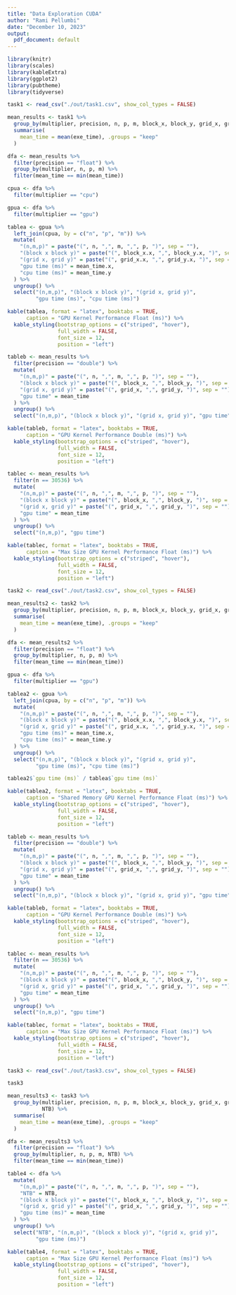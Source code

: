 ```yaml
---
title: "Data Exploration CUDA"
author: "Rami Pellumbi"
date: "December 10, 2023"
output:
  pdf_document: default
---
```


```r
library(knitr)
library(scales)
library(kableExtra)
library(ggplot2)
library(pubtheme)
library(tidyverse)
```

```r
task1 <- read_csv("./out/task1.csv", show_col_types = FALSE)
```

```r
mean_results <- task1 %>%
  group_by(multiplier, precision, n, p, m, block_x, block_y, grid_x, grid_y) %>%
  summarise(
    mean_time = mean(exe_time), .groups = "keep"
  )

dfa <- mean_results %>%
  filter(precision == "float") %>%
  group_by(multiplier, n, p, m) %>%
  filter(mean_time == min(mean_time))

cpua <- dfa %>%
  filter(multiplier == "cpu")

gpua <- dfa %>%
  filter(multiplier == "gpu")

tablea <- gpua %>%
  left_join(cpua, by = c("n", "p", "m")) %>%
  mutate(
    "(n,m,p)" = paste("(", n, ",", m, ",", p, ")", sep = ""),
    "(block x block y)" = paste("(", block_x.x, ",", block_y.x, ")", sep = ""),
    "(grid x, grid y)" = paste("(", grid_x.x, ",", grid_y.x, ")", sep = ""),
    "gpu time (ms)" = mean_time.x,
    "cpu time (ms)" = mean_time.y
  ) %>%
  ungroup() %>%
  select("(n,m,p)", "(block x block y)", "(grid x, grid y)",
         "gpu time (ms)", "cpu time (ms)")

kable(tablea, format = "latex", booktabs = TRUE,
      caption = "GPU Kernel Performance Float (ms)") %>%
  kable_styling(bootstrap_options = c("striped", "hover"),
                full_width = FALSE,
                font_size = 12,
                position = "left")
```

```r
tableb <- mean_results %>%
  filter(precision == "double") %>%
  mutate(
    "(n,m,p)" = paste("(", n, ",", m, ",", p, ")", sep = ""),
    "(block x block y)" = paste("(", block_x, ",", block_y, ")", sep = ""),
    "(grid x, grid y)" = paste("(", grid_x, ",", grid_y, ")", sep = ""),
    "gpu time" = mean_time
  ) %>%
  ungroup() %>%
  select("(n,m,p)", "(block x block y)", "(grid x, grid y)", "gpu time")

kable(tableb, format = "latex", booktabs = TRUE,
      caption = "GPU Kernel Performance Double (ms)") %>%
  kable_styling(bootstrap_options = c("striped", "hover"),
                full_width = FALSE,
                font_size = 12,
                position = "left")
```

```r
tablec <- mean_results %>%
  filter(n == 30536) %>%
  mutate(
    "(n,m,p)" = paste("(", n, ",", m, ",", p, ")", sep = ""),
    "(block x block y)" = paste("(", block_x, ",", block_y, ")", sep = ""),
    "(grid x, grid y)" = paste("(", grid_x, ",", grid_y, ")", sep = ""),
    "gpu time" = mean_time
  ) %>%
  ungroup() %>%
  select("(n,m,p)", "gpu time")

kable(tablec, format = "latex", booktabs = TRUE,
      caption = "Max Size GPU Kernel Performance Float (ms)") %>%
  kable_styling(bootstrap_options = c("striped", "hover"),
                full_width = FALSE,
                font_size = 12,
                position = "left")
```

```r
task2 <- read_csv("./out/task2.csv", show_col_types = FALSE)
```

```r
mean_results2 <- task2 %>%
  group_by(multiplier, precision, n, p, m, block_x, block_y, grid_x, grid_y) %>%
  summarise(
    mean_time = mean(exe_time), .groups = "keep"
  )

dfa <- mean_results2 %>%
  filter(precision == "float") %>%
  group_by(multiplier, n, p, m) %>%
  filter(mean_time == min(mean_time))

gpua <- dfa %>%
  filter(multiplier == "gpu")

tablea2 <- gpua %>%
  left_join(cpua, by = c("n", "p", "m")) %>%
  mutate(
    "(n,m,p)" = paste("(", n, ",", m, ",", p, ")", sep = ""),
    "(block x block y)" = paste("(", block_x.x, ",", block_y.x, ")", sep = ""),
    "(grid x, grid y)" = paste("(", grid_x.x, ",", grid_y.x, ")", sep = ""),
    "gpu time (ms)" = mean_time.x,
    "cpu time (ms)" = mean_time.y
  ) %>%
  ungroup() %>%
  select("(n,m,p)", "(block x block y)", "(grid x, grid y)",
         "gpu time (ms)", "cpu time (ms)")

tablea2$`gpu time (ms)` / tablea$`gpu time (ms)`

kable(tablea2, format = "latex", booktabs = TRUE,
      caption = "Shared Memory GPU Kernel Performance Float (ms)") %>%
  kable_styling(bootstrap_options = c("striped", "hover"),
                full_width = FALSE,
                font_size = 12,
                position = "left")
```

```r
tableb <- mean_results %>%
  filter(precision == "double") %>%
  mutate(
    "(n,m,p)" = paste("(", n, ",", m, ",", p, ")", sep = ""),
    "(block x block y)" = paste("(", block_x, ",", block_y, ")", sep = ""),
    "(grid x, grid y)" = paste("(", grid_x, ",", grid_y, ")", sep = ""),
    "gpu time" = mean_time
  ) %>%
  ungroup() %>%
  select("(n,m,p)", "(block x block y)", "(grid x, grid y)", "gpu time")

kable(tableb, format = "latex", booktabs = TRUE,
      caption = "GPU Kernel Performance Double (ms)") %>%
  kable_styling(bootstrap_options = c("striped", "hover"),
                full_width = FALSE,
                font_size = 12,
                position = "left")
```

```r
tablec <- mean_results %>%
  filter(n == 30536) %>%
  mutate(
    "(n,m,p)" = paste("(", n, ",", m, ",", p, ")", sep = ""),
    "(block x block y)" = paste("(", block_x, ",", block_y, ")", sep = ""),
    "(grid x, grid y)" = paste("(", grid_x, ",", grid_y, ")", sep = ""),
    "gpu time" = mean_time
  ) %>%
  ungroup() %>%
  select("(n,m,p)", "gpu time")

kable(tablec, format = "latex", booktabs = TRUE,
      caption = "Max Size GPU Kernel Performance Float (ms)") %>%
  kable_styling(bootstrap_options = c("striped", "hover"),
                full_width = FALSE,
                font_size = 12,
                position = "left")
```

```r
task3 <- read_csv("./out/task3.csv", show_col_types = FALSE)
```

```r
task3

mean_results3 <- task3 %>%
  group_by(multiplier, precision, n, p, m, block_x, block_y, grid_x, grid_y, 
           NTB) %>%
  summarise(
    mean_time = mean(exe_time), .groups = "keep"
  )

dfa <- mean_results3 %>%
  filter(precision == "float") %>%
  group_by(multiplier, n, p, m, NTB) %>%
  filter(mean_time == min(mean_time))

table4 <- dfa %>%
  mutate(
    "(n,m,p)" = paste("(", n, ",", m, ",", p, ")", sep = ""),
    "NTB" = NTB,
    "(block x block y)" = paste("(", block_x, ",", block_y, ")", sep = ""),
    "(grid x, grid y)" = paste("(", grid_x, ",", grid_y, ")", sep = ""),
    "gpu time (ms)" = mean_time
  ) %>%
  ungroup() %>%
  select("NTB", "(n,m,p)", "(block x block y)", "(grid x, grid y)",
         "gpu time (ms)")

kable(table4, format = "latex", booktabs = TRUE,
      caption = "Max Size GPU Kernel Performance Float (ms)") %>%
  kable_styling(bootstrap_options = c("striped", "hover"),
                full_width = FALSE,
                font_size = 12,
                position = "left")
```
